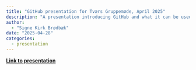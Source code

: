 ```yaml
---
title: "GitHub presentation for Tværs Gruppemøde, April 2025"
description: "A presentation introducing GitHub and what it can be used for in a research context. Presented at the Tværs Gruppemøde in April 2025."
author: 
  - "Signe Kirk Brødbæk"
date: "2025-04-28"
categories:
  - presentation
---
```


[**Link to presentation**](/posts/github-intro-tvaers-2025/slides/github-intro-presentation.html)

